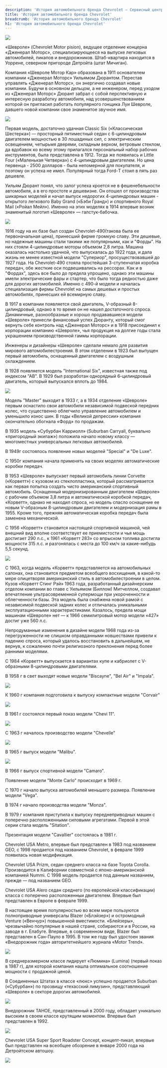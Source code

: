 ```yaml
---
description: 'История автомобильного бренда Chevrolet — Сервисный центр Альфа'
title: 'История автомобильного бренда Chevrolet'
breadcrumb: 'История автомобильного бренда Chevrolet'
h1: 'История автомобильного бренда Chevrolet'
---
```

<p>
 <img src="/img/about/our_history/history_of_the_chevrolet_brand/1301676129_chevrolet-00.webp" />
</p>
<p>
	 «Шевроле» (Chevrolet Motor pision), ведущее отделение концерна «Дженерал Моторс», специализирующееся на выпуске легковых автомобилей, пикапов и внедорожников. Штаб-квартира находится в Уоррене, северном пригороде Детройта (штат Мичиган).&nbsp;
</p>
<p>
	 Компания «Шевроле Мотор Кар» образована в 1911 основателем компании «Дженерал Моторс» Уильямом Дюрантом. Перестав управлять «Дженерал Моторс», он энергично создавал новые компании. Будучи в основном дельцом, а не инженером, перед уходом из «Дженерал Моторс» Дюрант забрал с собой перспективную и интересную разработку автомобиля, над усовершенствованием которой он пригласил работать популярного гонщика Луи Шевроле, давшего новой компании свое знаменитое звучное имя.
</p>
<p>
 <img src="/img/about/our_history/history_of_the_chevrolet_brand/william-durant.webp" />
</p>
<p>
	 Первая модель, достаточно удачная Classic Six («Классическая Шестерка») — просторный пятиместный седан с 6-цилиндровым двигателем мощностью в 30 лошадиных сил, с электрическим освещением, четырьмя дверями, складным верхом, ветровым стеклом, да вдобавок ко всему этому прилагался персональный набор рабочих инструментов, была представлена в 1912. Тогда же появилась и Little Four («Маленькая Четверка») с 4-цилиндровым двигателем. Но цена первенца - 2500 долларов - была непомерной для покупателя, и поэтому он успеха не имел. Популярный тогда Ford-Т стоил в пять раз дешевле.&nbsp;
</p>
<p>
	 Уильям Дюрант понял, что залог успеха кроется не в фешенебельности автомобиля, а в его простоте и дешевизне. Он отошел от производства шикарных моделей и начал выпуск недорогих 4-цилиндровых машин - открытого легкового Baby Grand («Бэби Гранд») и спортивного Royal Mail («Ройал Мейл»). Именно на этих моделях в 1914 впервые возник знаменитый логотип «Шевроле» — галстук-бабочка.
</p>
<p>
 <img src="/img/about/our_history/history_of_the_chevrolet_brand/1261424302_1_750.webp" />
</p>
<p>
	 1916 году на их базе был создан Chevrolet-490(такова была ее первоначальная цена), принесший фирме громкую славу. Эти дешевые, но надежные машины стали такими же популярными, как и "Форды". На них стояли 4-цилиндровые моторы объемом 2,8 литра. Машина оказалась настолько удачной, что выпускалась до 1922 года, и дала жизнь не менее известной модели "Супериор", просуществовавшей до 1927 года. На Chevrolet-490 стояла простейшая 3-ступенчатая коробка передач, обе жесткие оси подвешивались на рессорах. Как и в "Фордах", здесь все было до предела упрощено, однако эти машины имели электрические фары и стартер, что было тогда редкостью даже для дорогих автомобилей. Именно с 490-й модели и началась специализация фирмы Chevrolet на самых дешевых и простых автомобилях, принесших ей всемирную славу.&nbsp;
</p>
<p>
	 В 1917 в компании появляется свой двигатель, V-образный 8-цилиндровый, однако в то время он не нашел достаточного спроса. Динамичные, разнообразные и хорошо продававшиеся модели «Шевроле» принесли финансовый успех Дюранту, который смог вернуть себе контроль над «Дженерал Моторс» и в 1918 присоединил к корпорации компанию «Шевроле», чья продукция на долгие годы стала украшением производственной гаммы корпорации.&nbsp;
</p>
<p>
	 Инженеры и дизайнеры «Шевроле» сделали немало для развития мирового автомобилестроения. В этом отделении в 1923 был выпущен первый автомобиль, оснащенный двигателем с воздушным охлаждением.&nbsp;
</p>
<p>
	 В 1928 появляется модель "International Six", известная также под индексом "АВ". В 1929 был разработан однорядный 6-цилиндровый двигатель, который выпускался вплоть до 1984.
</p>
<p>
 <img src="/img/about/our_history/history_of_the_chevrolet_brand/20100227195008000_1464__Chevrolet_International_Six.webp" />
</p>
<p>
	 Модель "Master" выходит в 1933 г, а в 1934 отделение «Шевроле» первым оснастило свои автомобили независимой подвеской передних колес, что существенно облегчило управление автомобилем и уменьшило износ шин. В годы «Великой депрессии» компания окончательно обогнала «Форд» по продажам.&nbsp;
</p>
<p>
	 В 1935 модель «Субурбан Карриолл» (Suburban Carryall, буквально «пригородный экипаж») положила начало новому классу — многоместных универсальных легковых автомобилей.&nbsp;
</p>
<p>
	 В 1949г состоялось появление новых моделей "Special" и "De Luxe".&nbsp;
</p>
<p>
	 С 1950г компания начала применять на своих моделях автоматические коробки передач.&nbsp;
</p>
<p>
	 В 1953 «Шевроле» выпускает первый автомобиль линии Corvette («Корветт») с кузовом из стеклопластика, который рассматривается как первая попытка создать чисто американский спортивный автомобиль. Оснащенный модернизированным двигателем «Шевроле» с рабочим объемом 3,8 литра и автоматической коробкой передач, «Корветт», однако не находил спроса, но модель спасло оснащение ее новым V-образным 8-цилиндровым двигателем и модернизация рамы в 1955. Кроме того, прежняя автоматическая коробка передач была заменена механической.&nbsp;
</p>
<p>
	 С 1956 «Корветт» становится настоящей спортивной машиной, чей внешний вид вполне соответствует ее приемистости и чья мощь достигает 290 л.с., к 1961 «Корветт 283» со впрыском топлива достигла мощности 315 л.с. и разгонялась с места до 100 км/ч за какие-нибудь 5,5 секунд.
</p>
<p>
 <img src="/img/about/our_history/history_of_the_chevrolet_brand/Chevrolet_Corvette.webp" />
</p>
<p>
	 С 1963, когда модель «Корветт» представляется на автомобильных салонах, она становится предметом всеобщего восхищения, в какой-то мере олицетворяя американский стиль в автомобилестроении в целом. Кузов «Корветт Стинг Рэй» 1963 года, разработанный дизайнерским отделом компании во главе с Уильямом (Биллом) Митчеллом, создавал впечатление ультрасовременной супермощи при укороченности и облегченности базы. Эта модель была снабжена новой рамой с независимой подвеской задних колес и отличалась уникальными эксплуатационными характеристиками. Казалось, предела мощи машинам «Шевроле» нет — к 1966 семилитровый мотор модели «427» достиг уже 560 л.с.&nbsp;
</p>
<p>
	 Непродуманные изменения в дизайне модели 1968 года из-за перегруженности не слишком оправданными новшествами привели к падению спроса, который удалось восстановить в дальнейшем, не вернув, к сожалению почти религиозного преклонения перед более ранними моделями.&nbsp;
</p>
<p>
	 С 1984 «Корветт» выпускается в вариантах купе и кабриолет с V-образными 8-цилиндровыми двигателями.&nbsp;
</p>
<p>
	 В 1958 г в свет выходят новые модели "Biscayne", "Bel Air" и "Impala".
</p>
<p>
 <img src="/img/about/our_history/history_of_the_chevrolet_brand/0312_02z+1962_Chevrolet_Biscayne+Front_Passenger_Side.webp" />
</p>
<p>
	 К 1960 г компания подготовила к выпуску компактные модели "Corvair"
</p>
<p>
 <img src="/img/about/our_history/history_of_the_chevrolet_brand/1969_Corvair_Convertible-feb26b.webp" />
</p>
<p>
	 В 1961 г состоялся первый показ модели "Chevi 11".
</p>

<p>
 <img src="/img/about/our_history/history_of_the_chevrolet_brand/15.webp" />
</p>
<p>
	 С 1963 г началось производство модели "Chevelle"
</p>
<p>
 <img src="/img/about/our_history/history_of_the_chevrolet_brand/39.webp" />
</p>
<p>
	 В 1965 г выпуск модели "Malibu".
</p>
<p>
 <img src="/img/about/our_history/history_of_the_chevrolet_brand/1970_Chevrolet_Malibu_350_blu_le.webp" />
</p>
<p>
	 В 1966 г выпуск спортивной модели "Camaro".&nbsp;
</p>
<p>
	 Появление модели "Monte Carlo" происходит в 1969 г.&nbsp;
</p>
<p>
	 С 1970 г начало выпуска автомобилей меньшего размера. Появление модели "Vega".&nbsp;
</p>
<p>
	 В 1974 г начало производства модели "Monza".&nbsp;
</p>
<p>
	 В 1979 г компания приступила к выпуску переднеприводных машин с поперечно расположенными силовыми агрегатами. Первой в этой серии стала модель "Sitation".&nbsp;
</p>
<p>
	 Презентация модели "Cavallier" состоялась в 1981 г.&nbsp;
</p>
<p>
	 Chevrolet USA Metro, впервые был представлен в 1983 под названием GEO, с 1998 продается под названием Chevrolet, в феврале 1999 появилась новая модификация.&nbsp;
</p>
<p>
	 Chevrolet USA Prizm, седан среднего класса на базе Toyota Corolla. Производится в Калифорнии совместной с японо-американской компанией Nummi. С 1998 модель продается под данным названием, прежде — под названием GEO.&nbsp;
</p>
<p>
	 Chevrolet USA Alero седан среднего (по европейской классификации) класса с поперечно расположенныи двигателем. Впервые был представлен в Европе в феврале 1999.&nbsp;
</p>
<p>
	 В настоящее время популярностью во всем мире пользуются полноприводные универсалы Blazer («Блэйзер») и остромодный Venture («Венчур») повышенной вместимости. «Блейзеры», чрезвычайно популярные в нашей стране, собираются и в России, на заводе в г. Елабуге. Впервые, в современном виде, Blazer был представлен в Сан-Пауло в 1995. В том же году был удостоен звания «Внедорожник года» авторитетнейшего журнала «Motor Trend».
</p>
<p>
 <img src="/img/about/our_history/history_of_the_chevrolet_brand/chevrolet_blazer.webp" />
</p>
<p>
	 В среднеразмерном классе лидирует «Люмина» (Lumina) (первый показ в 1987 г), для которой компания нашла оптимальное соотношение мощности с продажной ценой.&nbsp;
</p>
<p>
	 В Соединенных Штатах в классе «люкс» успешно продается Suburban («Субурбан») по прозвищу «техасский лимузин», представляющий «Шевроле» в секторе дорогих автомобилей.
</p>
<p>
 <img src="/img/about/our_history/history_of_the_chevrolet_brand/Chevrolet-Suburban.webp" />
</p>
<p>
	 Внедорожник TAHOE, представленный в 2000 году, обладает уникально высоким в своем классе крутящим моментом. Впервые был представлен в 1992.
</p>
<p>
 <img src="/img/about/our_history/history_of_the_chevrolet_brand/head.webp" />
</p>
<p>
	 Chevrolet USA Super Sport Roadster Concept, концепт-пикап, впервые был представлен на всеобщее обозрение в январе 2000 года на Детройтском автошоу.&nbsp;
</p>
<p>
 <img src="/img/about/our_history/history_of_the_chevrolet_brand/2010-Wiesmann-Roadster-GT-MF5-Rear-Angle-Topless-1920x1440.webp" />
</p>